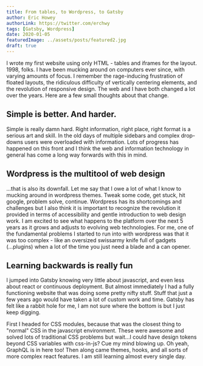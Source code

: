 ```yaml
---
title: From tables, to Wordpress, to Gatsby
author: Eric Howey
authorLink: https://twitter.com/erchwy
tags: [Gatsby, Wordpress]
date: 2020-01-05
featuredImage: ../assets/posts/featured2.jpg
draft: true
---
```


I wrote my first website using only HTML - tables and iframes for the layout. 1998, folks. I have been mucking around on computers ever since, with varying amounts of focus. I remember the rage-inducing frustration of floated layouts, the ridiculous difficulty of vertically centering elements, and the revolution of responsive design. The web and I have both changed a lot over the years. Here are a few small thoughts about that change.

## Simple is better. And harder.

Simple is really damn hard. Right information, right place, right format is a serious art and skill. In the old days of multiple sidebars and complex drop-downs users were overloaded with information. Lots of progress has happened on this front and I think the web and information technology in general has come a long way forwards with this in mind.

## Wordpress is the multitool of web design

...that is also its downfall. Let me say that I owe a lot of what I know to mucking around in wordpress themes. Tweak some code, get stuck, hit google, problem solve, continue. Wordpress has its shortcomings and challenges but I also think it is important to recognize the revolution it provided in terms of accessibility and gentle introduction to web design work. I am excited to see what happens to the platform over the next 5 years as it grows and adjusts to evolving web technologies. For me, one of the fundamental problems I started to run into with wordpress was that it was too complex - like an oversized swissarmy knife full of gadgets (...plugins) when a lot of the time you just need a blade and a can opener.

## Learning backwards is really fun

I jumped into Gatsby knowing very little about javascript, and even less about react or continuous deployment. But almost immediately I had a fully functioning website that was doing some pretty nifty stuff. Stuff that just a few years ago would have taken a lot of custom work and time. Gatsby has felt like a rabbit hole for me, I am not sure where the bottom is but I just keep digging.

First I headed for CSS modules, because that was the closest thing to "normal" CSS in the javascript environment. These were awesome and solved lots of traditional CSS problems but wait...I could have design tokens beyond CSS variables with css-in-js? Cue my mind blowing up. Oh yeah, GraphQL is in here too! Then along came themes, hooks, and all sorts of more complex react features. I am still learning almost every single day.
